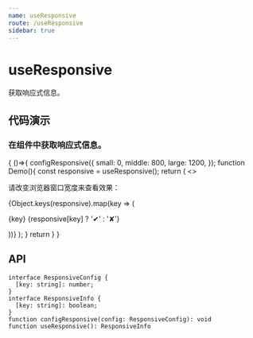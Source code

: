 ```yaml
---
name: useResponsive
route: /useResponsive
sidebar: true
---
```



# useResponsive

获取响应式信息。

## 代码演示

### 在组件中获取响应式信息。

<Playground>
{
  ()=>{
    configResponsive({
      small: 0,
      middle: 800,
      large: 1200,
    });
    function Demo(){
      const responsive = useResponsive();
      return (
        <>
          <p>请改变浏览器窗口宽度来查看效果：</p>
          {Object.keys(responsive).map(key => (
            <p key={key}>
              {key} {responsive[key] ? '✔' : '✘'}
            </p>
          ))}
        </>
      );
    }
    return <Demo />
  }
}
</Playground>

## API

```
interface ResponsiveConfig {
  [key: string]: number;
}
interface ResponsiveInfo {
  [key: string]: boolean;
}
function configResponsive(config: ResponsiveConfig): void
function useResponsive(): ResponsiveInfo
```
